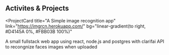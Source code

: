 ## Activites & Projects

<ProjectCard
  title="A Simple image recognition app"
  link="https://imgrcn.herokuapp.com/"
  bg="linear-gradient(to right, #D4145A 0%, #FBB03B 100%)"
>
  A small fullstack web app using react, node.js and postgres with clarifai API to recongnize faces images when uploaded
</ProjectCard>

